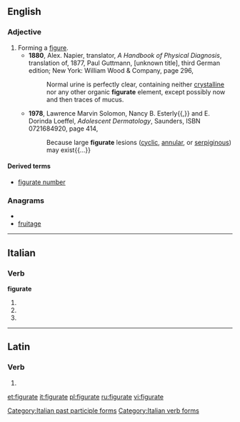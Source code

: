 ==English==

===Adjective===
{{en-adj|-}}

# Forming a [[figure]].
#* '''1880''', Alex. Napier, translator, ''A Handbook of Physical Diagnosis'', translation of, 1877, Paul Guttmann, [unknown title], third German edition; New York: William Wood & Company, page 296,
#*: Normal urine is perfectly clear, containing neither [[crystalline]] nor any other organic '''figurate''' element, except possibly now and then traces of mucus.
#* '''1978''', Lawrence Marvin Solomon, Nancy B. Esterly{{,}} and E. Dorinda Loeffel, ''Adolescent Dermatology'', Saunders, ISBN 0721684920, page 414,
#*: Because large '''figurate''' lesions ([[cyclic]], [[annular]], or [[serpiginous]]) may exist{{...}}

====Derived terms====
* [[figurate number]]

===Anagrams===
* {{alphagram|aefgirtu}}
* [[fruitage#English|fruitage]]

----

==Italian==

===Verb===
'''figurate'''

# {{form of|[[second-person|Second-person]] [[plural]] [[present tense]]|figurare|lang=it}}
# {{conjugation of|figurare||2|p|imp|lang=it}}
# {{form of|[[feminine|Feminine]] plural|figurato}}

[[Category:Italian past participle forms]]
[[Category:Italian verb forms]]

----

==Latin==

===Verb===
{{la-verb-form|figūrāte}}

# {{conjugation of|figuro|figūrō|2|p|pres|act|imp|lang=la}}
{{count page|[[Wiktionary:Page count]]}}

[[et:figurate]]
[[it:figurate]]
[[pl:figurate]]
[[ru:figurate]]
[[vi:figurate]]